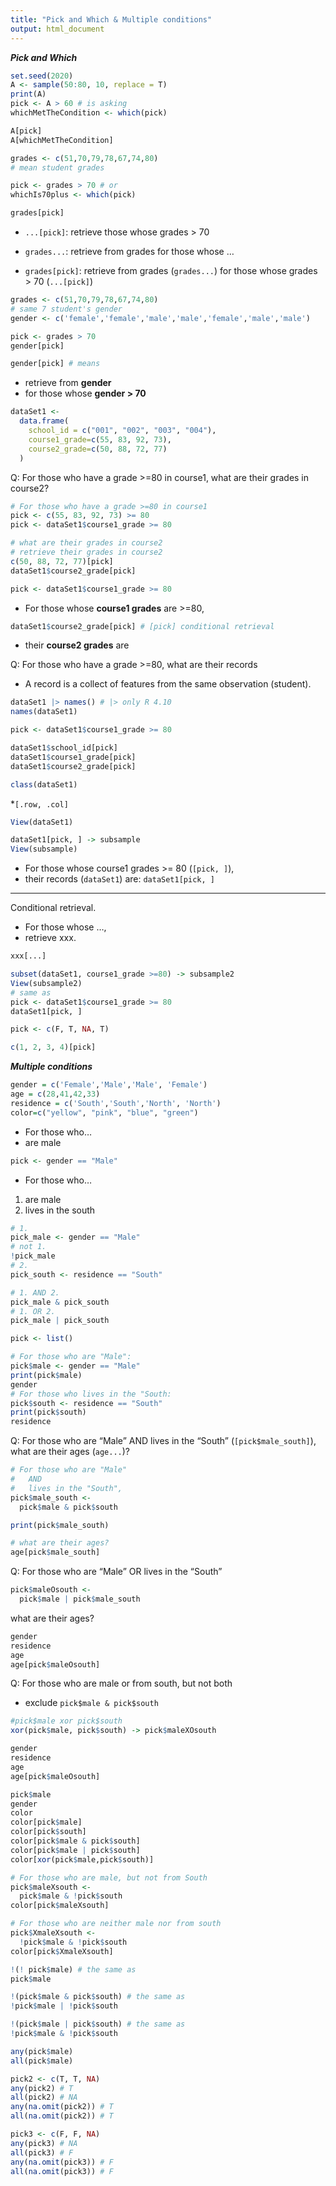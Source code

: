 ---
title: "Pick and Which & Multiple conditions"
output: html_document
---
***Pick and Which***

```{r}
set.seed(2020)
A <- sample(50:80, 10, replace = T)
print(A)
pick <- A > 60 # is asking 
whichMetTheCondition <- which(pick)
```

```{r}
A[pick]
A[whichMetTheCondition]
```

```{r}
grades <- c(51,70,79,78,67,74,80)
# mean student grades
```

```{r}
pick <- grades > 70 # or
whichIs70plus <- which(pick)
```

```{r}
grades[pick]
```

  * `...[pick]`: retrieve those whose grades > 70
  * `grades...`: retrieve from grades for those whose ...
  
  * `grades[pick]`: retrieve from grades (`grades...`) for those whose grades > 70 (`...[pick]`)


```{r}
grades <- c(51,70,79,78,67,74,80)
# same 7 student's gender
gender <- c('female','female','male','male','female','male','male')
```

```{r}
pick <- grades > 70
gender[pick]
```

```{r}
gender[pick] # means
```
  * retrieve from **gender**
  * for those whose **gender > 70**

```{r}
dataSet1 <- 
  data.frame(
    school_id = c("001", "002", "003", "004"),
    course1_grade=c(55, 83, 92, 73),
    course2_grade=c(50, 88, 72, 77)
  )
```

Q: For those who have a grade >=80 in course1, what are their grades in course2?

```{r}
# For those who have a grade >=80 in course1
pick <- c(55, 83, 92, 73) >= 80
pick <- dataSet1$course1_grade >= 80

# what are their grades in course2
# retrieve their grades in course2
c(50, 88, 72, 77)[pick]
dataSet1$course2_grade[pick]
```

```{r}
pick <- dataSet1$course1_grade >= 80
```
  * For those whose **course1 grades** are >=80,

```{r}
dataSet1$course2_grade[pick] # [pick] conditional retrieval
```
  * their **course2 grades** are

Q: For those who have a grade >=80, what are their records

  * A record is a collect of features from the same observation (student).

```{r}
dataSet1 |> names() # |> only R 4.10
names(dataSet1)

pick <- dataSet1$course1_grade >= 80
```

```{r}
dataSet1$school_id[pick]
dataSet1$course1_grade[pick]
dataSet1$course2_grade[pick]
```

```{r}
class(dataSet1)
```

  *`[.row, .col]`

```{r}
View(dataSet1)
```

```{r}
dataSet1[pick, ] -> subsample
View(subsample)
```
  * For those whose course1 grades >= 80 (`[pick, ]`),
  * their records (`dataSet1`) are: `dataSet1[pick, ]`

***
Conditional retrieval.

  * For those whose ...,
  * retrieve xxx.

```{r}
xxx[...]
```

```{r}
subset(dataSet1, course1_grade >=80) -> subsample2
View(subsample2)
# same as
pick <- dataSet1$course1_grade >= 80
dataSet1[pick, ]
```

```{r}
pick <- c(F, T, NA, T)

c(1, 2, 3, 4)[pick]
```

***Multiple conditions***

```{r}
gender = c('Female','Male','Male', 'Female')
age = c(28,41,42,33)
residence = c('South','South','North', 'North')
color=c("yellow", "pink", "blue", "green")
```
  * For those who...
  * are male

```{r}
pick <- gender == "Male"
```

  * For those who...
  1. are male
  2. lives in the south

```{r}
# 1.
pick_male <- gender == "Male"
# not 1.
!pick_male
# 2.
pick_south <- residence == "South"
```

```{r}
# 1. AND 2.
pick_male & pick_south
# 1. OR 2.
pick_male | pick_south
```

```{r}
pick <- list()
```

```{r}
# For those who are "Male": 
pick$male <- gender == "Male"
print(pick$male)
gender
# For those who lives in the "South:
pick$south <- residence == "South"
print(pick$south)
residence
```

Q: For those who are “Male” AND lives in the “South” (`[pick$male_south]`), what are their ages (`age...`)?

```{r}
# For those who are "Male" 
#   AND
#   lives in the "South",
pick$male_south <- 
  pick$male & pick$south

print(pick$male_south)

# what are their ages?
age[pick$male_south]
```

Q: For those who are “Male” OR lives in the “South”

```{r}
pick$maleOsouth <- 
  pick$male | pick$male_south
```

what are their ages?

```{r}
gender
residence
age
age[pick$maleOsouth]
```

Q: For those who are male or from south, but not both

  * exclude `pick$male & pick$south`

```{r}

#pick$male xor pick$south
xor(pick$male, pick$south) -> pick$maleXOsouth

gender
residence
age
age[pick$maleOsouth]
```

```{r}
pick$male
gender
color
color[pick$male]
color[pick$south]
color[pick$male & pick$south]
color[pick$male | pick$south]
color[xor(pick$male,pick$south)]
```

```{r}
# For those who are male, but not from South
pick$maleXsouth <- 
  pick$male & !pick$south
color[pick$maleXsouth]

# For those who are neither male nor from south
pick$XmaleXsouth <-
  !pick$male & !pick$south
color[pick$XmaleXsouth]
```

```{r}
!(! pick$male) # the same as
pick$male
```

```{r}
!(pick$male & pick$south) # the same as
!pick$male | !pick$south
```

```{r}
!(pick$male | pick$south) # the same as
!pick$male & !pick$south
```

```{r}
any(pick$male)
all(pick$male)
```

```{r}
pick2 <- c(T, T, NA)
any(pick2) # T
all(pick2) # NA
any(na.omit(pick2)) # T
all(na.omit(pick2)) # T
```

```{r}
pick3 <- c(F, F, NA)
any(pick3) # NA
all(pick3) # F
any(na.omit(pick3)) # F
all(na.omit(pick3)) # F
```

